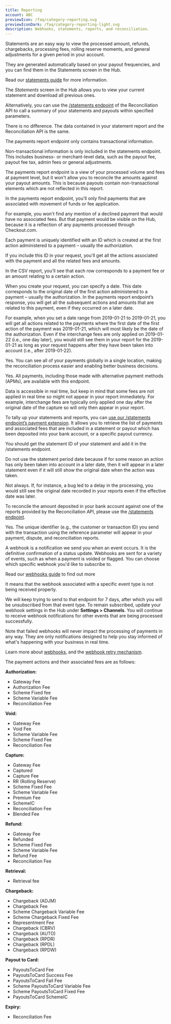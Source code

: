 ```yaml
---
title: Reporting
account: ABC
previewIcon: /faq/category-reporting.svg
previewIconDark: /faq/category-reporting-light.svg
description: Webhooks, statements, reports, and reconciliation.
---
```


<FAQItem title="What are statements, and where can I find out more?" popularity={21}>

Statements are an easy way to view the processed amount, refunds, chargebacks, processing fees, rolling reserve moments, and general adjustments for a given period in your account.

They are generated automatically based on your payout frequencies, and you can find them in the Statements screen in the <ExternalLink href="https://hub.checkout.com" target="_blank">Hub</ExternalLink>.

Read our [statements guide](/reporting-and-insights/statements-explained) for more information.

</FAQItem>

<FAQItem title="How can I check my statements?" popularity={21}>

The _Statements_ screen in the <ExternalLink href="https://hub.checkout.com" target="_blank">Hub</ExternalLink> allows you to view your current statement and download all previous ones.

Alternatively, you can use the [/statements endpoint](/reporting-and-insights/reconciliation-api/statements-endpoint) of the Reconciliation API to call a summary of your statements and payouts within specified parameters.

</FAQItem>

<FAQItem title="Is there a difference between data in a PDF statement report and data retrieved from the statement endpoint?" popularity={21}>

There is no difference. The data contained in your statement report and the Reconciliation API is the same.

</FAQItem>

<FAQItem title="What is the difference between the payments report endpoint and the statement reports?" popularity={21}>

The payments report endpoint only contains transactional information.

Non-transactional information is only included in the statements endpoint. This includes business- or merchant-level data, such as the payout fee, payout fee tax, admin fees or general adjustments.

The payments report endpoint is a view of your processed volume and fees at payment level, but it won't allow you to reconcile the amounts against your payout amounts. This is because payouts contain non-transactional elements which are not reflected in this report.

</FAQItem>

<FAQItem title="What is the difference between the payments in the Hub and the ones in the payments report endpoint?" popularity={21}>

In the payments report endpoint, you'll only find payments that are associated with movement of funds or fee application.

For example, you won't find any mention of a declined payment that would have no associated fees. But that payment would be visible on the Hub, because it is a reflection of any payments processed through Checkout.com.

</FAQItem>

<FAQItem title="How do I see the entire history of a payment?" popularity={21}>

Each payment is uniquely identified with an ID which is created at the first action administered to a payment – usually the authorization.

If you include this ID in your request, you'll get all the actions associated with the payment and all the related fees and amounts.

In the CSV report, you'll see that each row corresponds to a payment fee or an amount relating to a certain action.

</FAQItem>

<FAQItem title="To which date does the date parameter in the payments report request correspond?" popularity={21}>

When you create your request, you can specify a date. This date corresponds to the original date of the first action administered to a payment – usually the authorization. In the payments report endpoint’s response, you will get all the subsequent actions and amounts that are related to this payment, even if they occurred on a later date.

For example, when you set a date range from 2019-01-21 to 2019-01-21, you will get all actions related to the payments where the first date of the first action of the payment was 2019-01-21, which will most likely be the date of the authorization. Even if the interchange fees are only applied on 2019-01-22 (i.e., one day later), you would still see them in your report for the 2019-01-21 as long as your request happens after they have been taken into account (i.e., after 2019-01-22).

</FAQItem>

<FAQItem title="Are payments from multiple regions available through the payments reporting endpoint?" popularity={21}>

Yes. You can see all of your payments globally in a single location, making the reconciliation process easier and enabling better business decisions.

</FAQItem>

<FAQItem title="Does the payments report response include alternative payments?" popularity={21}>

Yes. All payments, including those made with alternative payment methods (APMs), are available with this endpoint.

</FAQItem>

<FAQItem title="When can I download an accurate list of my payments for the day?" popularity={21}>

Data is accessible in real time, but keep in mind that some fees are not applied in real time so might not appear in your report immediately. For example, interchange fees are typically only applied one day after the original date of the capture so will only then appear in your report.

</FAQItem>

<FAQItem title="How can I tally reports with statements?" popularity={21}>

To tally up your statements and reports, you can [use our /statements endpoint’s payment extension](/reporting-and-insights/reconciliation-api/statements-endpoint#2._Statement_ID_/_Payments). It allows you to retrieve the list of payments and associated fees that are included in a statement or payout which has been deposited into your bank account, or a specific payout currency.

</FAQItem>

<FAQItem title="How should I use the Reconciliation API if I want to reconcile it against one of my statements?" popularity={21}>

You should get the statement ID of your statement and add it in the /statements endpoint.

Do not use the statement period date because if for some reason an action has only been taken into account in a later date, then it will appear in a later statement even if it will still show the original date when the action was taken.

</FAQItem>

<FAQItem title="Does my payments report for a given date always match with the corresponding statement?" popularity={21}>

Not always. If, for instance, a bug led to a delay in the processing, you would still see the original date recorded in your reports even if the effective date was later.

</FAQItem>

<FAQItem title="How do I reconcile the amount deposited in my bank account against a report?" popularity={21}>

To reconcile the amount deposited in your bank account against one of the reports provided by the Reconciliation API, please use the [/statements endpoint](/reporting-and-insights/reconciliation-api/statements-endpoint).

</FAQItem>

<FAQItem title="Does my unique identifier appear on reports?" popularity={21}>

Yes. The unique identifier (e.g., the customer or transaction ID) you send with the transaction using the reference parameter will appear in your payment, dispute, and reconciliation reports.

</FAQItem>

<FAQItem title="What are webhooks, and where can I find out more?" popularity={21}>

A webhook is a notification we send you when an event occurs. It is the definitive confirmation of a status update. Webhooks are sent for a variety of events, such as when a payment is voided or flagged. You can choose which specific webhook you'd like to subscribe to.

Read our [webhooks guide](/reporting-and-insights/webhooks) to find out more

</FAQItem>

<FAQItem title="I got an email saying there is a problem with my webhook endpoint. What does this mean?" popularity={21}>

It means that the webhook associated with a specific event type is not being received properly.

We will keep trying to send to that endpoint for 7 days, after which you will be unsubscribed from that event type. To remain subscribed, update your webhook settings in the <ExternalLink href="https://hub.checkout.com" target="_blank">Hub</ExternalLink> under **Settings > Channels**. You will continue to receive webhook notifications for other events that are being processed successfully.

Note that failed webhooks will never impact the processing of payments in any way. They are only notifications designed to help you stay informed of what's happening with your business in real time.

Learn more about [webhooks](/reporting-and-insights/webhooks), and the [webhook retry mechanism](/reporting-and-insights/webhooks#Webhook_retries).

</FAQItem>

<FAQItem title="What are the possible payment actions, and what fees apply to them?" popularity={21}>

The payment actions and their associated fees are as follows:

**Authorization:**

- Gateway Fee
- Authorization Fee
- Scheme Fixed fee
- Scheme Variable Fee
- Reconciliation Fee

**Void:**

- Gateway Fee
- Void Fee
- Scheme Variable Fee
- Scheme Fixed Fee
- Reconciliation Fee

**Capture:**

- Gateway Fee
- Captured
- Capture Fee
- RR (Rolling Reserve)
- Scheme Fixed Fee
- Scheme Variable Fee
- Premium Fee
- SchemeIC
- Reconciliation Fee
- Blended Fee

**Refund:**

- Gateway Fee
- Refunded
- Scheme Fixed Fee
- Scheme Variable Fee
- Refund Fee
- Reconciliation Fee

**Retrieval:**

- Retrieval fee

**Chargeback:**

- Chargeback (ADJM)
- Chargeback Fee
- Scheme Chargeback Variable Fee
- Scheme Chargeback Fixed Fee
- Representment Fee
- Chargeback (CBRV)
- Chargeback (AUTO)
- Chargeback (RPDR)
- Chargeback (RPDL)
- Chargeback (RPDW)

**Payout to Card:**

- PayoutsToCard Fee
- PayoutsToCard Success Fee
- PayoutsToCard Fail Fee
- Scheme PayoutsToCard Variable Fee
- Scheme PayoutsToCard Fixed Fee
- PayoutsToCard SchemeIC

**Expiry:**

- Reconciliation Fee

</FAQItem>
